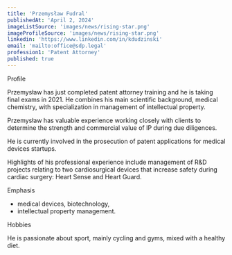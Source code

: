 ```yaml
---
title: 'Przemysław Fudral'
publishedAt: 'April 2, 2024'
imageListSource: 'images/news/rising-star.png'
imageProfileSource: 'images/news/rising-star.png'
linkedin: 'https://www.linkedin.com/in/kdudzinski'
email: 'mailto:office@sdp.legal'
profession1: 'Patent Attorney'
published: true
---
```


<ProfileSection type="profile">Profile</ProfileSection>

Przemysław has just completed patent attorney training and he is taking final exams in 2021. He combines his main scientific background, medical chemistry, with specialization in management of intellectual property.

Przemysław has valuable experience working closely with clients to determine the strength and commercial value of IP during due diligences.

He is currently involved in the prosecution of patent applications for medical devices startups.

Highlights of his professional experience include management of R&D projects relating to two cardiosurgical devices that increase safety during cardiac surgery: Heart Sense and Heart Guard.

<ProfileSection type="search">Emphasis</ProfileSection>

- medical devices, biotechnology,
- intellectual property management.

<ProfileSection type="hobby">Hobbies</ProfileSection>

He is passionate about sport, mainly cycling and gyms, mixed with a healthy diet.
